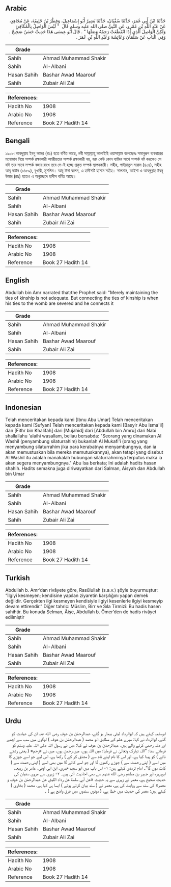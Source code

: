 ## Arabic


<div dir="rtl" lang="ar" style={{fontSize:'larger',backgroundColor:'#f8f9fa',padding:20}}>
حَدَّثَنَا ابْنُ أَبِي عُمَرَ، حَدَّثَنَا سُفْيَانُ، حَدَّثَنَا بَشِيرٌ أَبُو إِسْمَاعِيلَ، وَفِطْرُ بْنُ خَلِيفَةَ، عَنْ مُجَاهِدٍ، عَنْ عَبْدِ اللَّهِ بْنِ عَمْرٍو، عَنِ النَّبِيِّ صلى الله عليه وسلم قَالَ ‏ "‏ لَيْسَ الْوَاصِلُ بِالْمُكَافِئِ وَلَكِنَّ الْوَاصِلَ الَّذِي إِذَا انْقَطَعَتْ رَحِمُهُ وَصَلَهَا ‏"‏ ‏.‏ قَالَ أَبُو عِيسَى هَذَا حَدِيثٌ حَسَنٌ صَحِيحٌ ‏.‏ وَفِي الْبَابِ عَنْ سَلْمَانَ وَعَائِشَةَ وَعَبْدِ اللَّهِ بْنِ عُمَرَ ‏.‏
</div>
<div style={{backgroundColor:'#f8f9fa',padding:20, marginBottom: 10}}><table> <thead> <tr> <th>Grade</th> <th></th> </tr> </thead> <tbody> <tr><td>Sahih</td><td>Ahmad Muhammad Shakir</td></tr><tr><td>Sahih</td><td>Al-Albani</td></tr><tr><td>Hasan Sahih</td><td>Bashar Awad Maarouf</td></tr><tr><td>Sahih</td><td>Zubair Ali Zai</td></tr></tbody></table><table> <thead> <tr> <th>References:</th> <th></th> </tr> </thead> <tbody><tr><td>Hadith No</td><td>1908</td></tr><tr><td>Arabic No</td><td>1908</td></tr><tr><td>Reference</td><td>Book 27 Hadith 14</td></tr></tbody></table></div>

## Bengali


<div dir="ltr" lang="bn" style={{fontSize:'larger',backgroundColor:'#f8f9fa',padding:20}}>
১৯০৮৷ আবদুল্লাহ ইবনু আমর (রাঃ) হতে বর্ণিত আছে, নবী সাল্লাল্লাহু আলাইহি ওয়াসাল্লাম বলেছেনঃ সমানুরূপ ব্যবহারের মনোভাব নিয়ে সম্পর্ক রক্ষাকারী আত্মীয়তার সম্পর্ক রক্ষাকারী নয়, বরং কেউ কোন ব্যক্তির সাথে সম্পর্ক নষ্ট করলেও সে যদি তার সাথে সম্পর্ক বজায় রাখে তবে সে-ই হচ্ছে প্রকৃত সম্পর্ক স্থাপনকারী। সহীহ, গাইয়াতুল মারাম (৪০৪), সহীহ আবূ দাউদ (১৪৮৯), বুখারী, মুসলিম। আবূ ঈসা বলেন, এ হাদীসটি হাসান সহীহ। সালমান, আইশা ও আবদুল্লাহ ইবনু উমার (রাঃ) হতেও এ অনুচ্ছেদে হাদীস বর্ণিত আছে।
</div>
<div style={{backgroundColor:'#f8f9fa',padding:20, marginBottom: 10}}><table> <thead> <tr> <th>Grade</th> <th></th> </tr> </thead> <tbody> <tr><td>Sahih</td><td>Ahmad Muhammad Shakir</td></tr><tr><td>Sahih</td><td>Al-Albani</td></tr><tr><td>Hasan Sahih</td><td>Bashar Awad Maarouf</td></tr><tr><td>Sahih</td><td>Zubair Ali Zai</td></tr></tbody></table><table> <thead> <tr> <th>References:</th> <th></th> </tr> </thead> <tbody><tr><td>Hadith No</td><td>1908</td></tr><tr><td>Arabic No</td><td>1908</td></tr><tr><td>Reference</td><td>Book 27 Hadith 14</td></tr></tbody></table></div>

## English


<div dir="ltr" lang="en" style={{fontSize:'larger',backgroundColor:'#f8f9fa',padding:20}}>
Abdullah bin Amr narrated that:the Prophet said: "Merely maintaining the ties of kinship is not adequate. But connecting the ties of kinship is when his ties to the womb are severed and he connects it
</div>
<div style={{backgroundColor:'#f8f9fa',padding:20, marginBottom: 10}}><table> <thead> <tr> <th>Grade</th> <th></th> </tr> </thead> <tbody> <tr><td>Sahih</td><td>Ahmad Muhammad Shakir</td></tr><tr><td>Sahih</td><td>Al-Albani</td></tr><tr><td>Hasan Sahih</td><td>Bashar Awad Maarouf</td></tr><tr><td>Sahih</td><td>Zubair Ali Zai</td></tr></tbody></table><table> <thead> <tr> <th>References:</th> <th></th> </tr> </thead> <tbody><tr><td>Hadith No</td><td>1908</td></tr><tr><td>Arabic No</td><td>1908</td></tr><tr><td>Reference</td><td>Book 27 Hadith 14</td></tr></tbody></table></div>

## Indonesian


<div dir="ltr" lang="id" style={{fontSize:'larger',backgroundColor:'#f8f9fa',padding:20}}>
Telah menceritakan kepada kami [Ibnu Abu Umar] Telah menceritakan kepada kami [Sufyan] Telah menceritakan kepada kami [Basyir Abu Isma'il] dan [Fithr bin Khalifah] dari [Mujahid] dari [Abdullah bin Amru] dari Nabi shallallahu 'alaihi wasallam, beliau bersabda: "Seorang yang dinamakan Al Washil (penyambung silaturrahim) bukanlah Al Mukafi'i (orang yang menyambung silaturrahim jika para kerabatnya menyambungnya, dan ia akan memustuskan bila mereka memutuskannya), akan tetapi yang disebut Al Washil itu adalah manakalah hubungan silaturrahminya terputus maka ia akan segera menyambungnya." Abu Isa berkata; Ini adalah hadits hasan shahih. Hadits semakna juga diriwayatkan dari Salman, Aisyah dan Abdullah bin Umar
</div>
<div style={{backgroundColor:'#f8f9fa',padding:20, marginBottom: 10}}><table> <thead> <tr> <th>Grade</th> <th></th> </tr> </thead> <tbody> <tr><td>Sahih</td><td>Ahmad Muhammad Shakir</td></tr><tr><td>Sahih</td><td>Al-Albani</td></tr><tr><td>Hasan Sahih</td><td>Bashar Awad Maarouf</td></tr><tr><td>Sahih</td><td>Zubair Ali Zai</td></tr></tbody></table><table> <thead> <tr> <th>References:</th> <th></th> </tr> </thead> <tbody><tr><td>Hadith No</td><td>1908</td></tr><tr><td>Arabic No</td><td>1908</td></tr><tr><td>Reference</td><td>Book 27 Hadith 14</td></tr></tbody></table></div>

## Turkish


<div dir="ltr" lang="tr" style={{fontSize:'larger',backgroundColor:'#f8f9fa',padding:20}}>
Abdullah b. Amr’dan rivâyete göre, Rasûlullah (s.a.v.) şöyle buyurmuştur: “İlgiyi kesmeyen; kendisine yapılan ziyaretin karşılığını yapan demek değildir. Gerçekten ilgi kesmeyen kendisiyle ilgiyi kesenlerle ilgiyi kesmeyip devam ettirendir.” Diğer tahric: Müslim, Birr ve Sıla Tirmizî: Bu hadis hasen sahihtir. Bu konuda Selman, Âişe, Abdullah b. Ömer’den de hadis rivâyet edilmiştir
</div>
<div style={{backgroundColor:'#f8f9fa',padding:20, marginBottom: 10}}><table> <thead> <tr> <th>Grade</th> <th></th> </tr> </thead> <tbody> <tr><td>Sahih</td><td>Ahmad Muhammad Shakir</td></tr><tr><td>Sahih</td><td>Al-Albani</td></tr><tr><td>Hasan Sahih</td><td>Bashar Awad Maarouf</td></tr><tr><td>Sahih</td><td>Zubair Ali Zai</td></tr></tbody></table><table> <thead> <tr> <th>References:</th> <th></th> </tr> </thead> <tbody><tr><td>Hadith No</td><td>1908</td></tr><tr><td>Arabic No</td><td>1908</td></tr><tr><td>Reference</td><td>Book 27 Hadith 14</td></tr></tbody></table></div>

## Urdu


<div dir="rtl" lang="ur" style={{fontSize:'larger',backgroundColor:'#f8f9fa',padding:20}}>
ابوسلمہ کہتے ہیں کہ ابوالرداد لیثی بیمار ہو گئے، عبدالرحمٰن بن عوف رضی الله عنہ ان کی عیادت کو گئے، ابوالرداء نے کہا: میرے علم کے مطابق ابو محمد ( عبدالرحمٰن بن عوف ) لوگوں میں سب سے اچھے اور صلہ رحمی کرنے والے ہیں، عبدالرحمٰن بن عوف نے کہا: میں نے رسول اللہ صلی اللہ علیہ وسلم کو فرماتے سنا: ”اللہ تبارک وتعالیٰ نے فرمایا: میں اللہ ہوں، میں رحمن ہوں، میں نے «رحم» ( یعنی رشتے ناتے ) کو پیدا کیا ہے، اور اس کا نام اپنے نام سے ( مشتق کر کے ) رکھا ہے، اس لیے جو اسے جوڑے گا میں اسے ( اپنی رحمت سے ) جوڑے رکھوں گا اور جو اسے کاٹے گا میں بھی اسے ( اپنی رحمت سے ) کاٹ دوں گا“۔ امام ترمذی کہتے ہیں: ۱- اس باب میں ابو سعید خدری، ابن ابی اوفی، عامر بن ربیعہ، ابوہریرہ اور جبیر بن مطعم رضی الله عنہم سے بھی احادیث آئی ہیں۔ ۲- زہری سے مروی سفیان کی حدیث صحیح ہے، معمر نے زہری سے یہ حدیث «عن أبي سلمة عن رداد الليثي عن عبدالرحمٰن بن عوف و معمر» کی سند سے روایت کی ہے، معمر نے ( سند بیان کرتے ہوئے ) ایسا ہی کہا ہے، محمد ( بخاری ) کہتے ہیں: معمر کی حدیث میں خطا ہے، ( دونوں سندوں میں فرق واضح ہے ) ۔
</div>
<div style={{backgroundColor:'#f8f9fa',padding:20, marginBottom: 10}}><table> <thead> <tr> <th>Grade</th> <th></th> </tr> </thead> <tbody> <tr><td>Sahih</td><td>Ahmad Muhammad Shakir</td></tr><tr><td>Sahih</td><td>Al-Albani</td></tr><tr><td>Hasan Sahih</td><td>Bashar Awad Maarouf</td></tr><tr><td>Sahih</td><td>Zubair Ali Zai</td></tr></tbody></table><table> <thead> <tr> <th>References:</th> <th></th> </tr> </thead> <tbody><tr><td>Hadith No</td><td>1908</td></tr><tr><td>Arabic No</td><td>1908</td></tr><tr><td>Reference</td><td>Book 27 Hadith 14</td></tr></tbody></table></div>